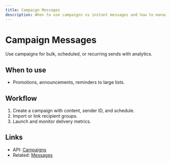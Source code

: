 ```yaml
---
title: Campaign Messages
description: When to use campaigns vs instant messages and how to manage them.
---
```


# Campaign Messages

Use campaigns for bulk, scheduled, or recurring sends with analytics.

## When to use

- Promotions, announcements, reminders to large lists.

## Workflow

1. Create a campaign with content, sender ID, and schedule.
2. Import or link recipient groups.
3. Launch and monitor delivery metrics.

## Links

- API: [Campaigns](/Karibu-Campaign/index)
- Related: [Messages](/Karibu-Messages/index)
